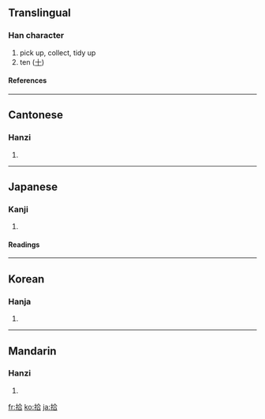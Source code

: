 ==Translingual==
===Han character===
{{Han char|rn=64|rad=手|as=06|sn=9|four=5806<sub>1</sub>|canj=手人一口 (QOMR)|ids=⿰[[扌]][[合]]}}
# pick up, collect, tidy up
# ten ([[十]])
====References====
{{Han ref|kx=0428.240|dkj=12014|dj=0777.180|hdz=31872.010|uh=62FE|ud=25342|bh=AC42|bd=44098}}
----

==Cantonese==
===Hanzi===
{{yue-hanzi|jyut=|y=sap6}}
# {{defn|Cantonese}}
----
==Japanese==
===Kanji===
{{ja-kanji|grade=3|rs=手06}}
# {{defn|Japanese}} 
====Readings====
{{ja-readings|on=[[しゅう]] (shū), [[じゅう]] (jū)|kun=[[ひろう]] (hirou), [[とお]] (too)}}
----
==Korean==
===Hanja===
{{ko-hanja|hangeul=[[습]], [[십]]|eumhun=|rv=seup, sip|mr=sŭp, sip|y=sup, sip}}
# {{defn|Korean}}
----
==Mandarin==
===Hanzi===
{{cmn-hanzi|pin=[[jiè]] ([[jie4]]), [[shè]] ([[she4]]), [[shí]] ([[shi2]])|wg=chieh<sup>4</sup>, she<sup>4</sup>, shih<sup>2</sup>}}
# {{defn|Mandarin}}

[[fr:拾]]
[[ko:拾]]
[[ja:拾]]